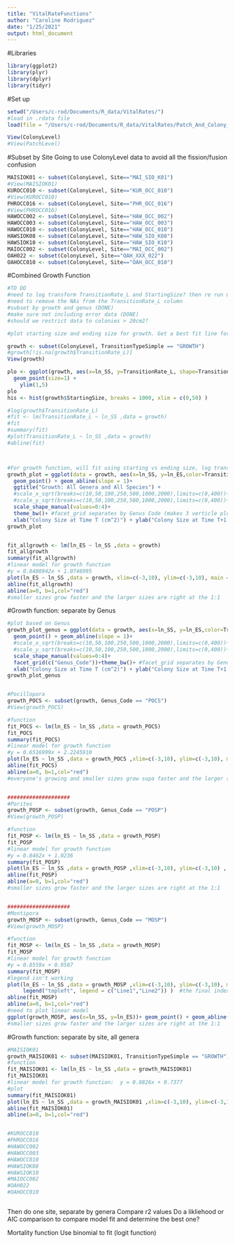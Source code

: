 ```yaml
---
title: "VitalRateFunctions"
author: "Caroline Rodriguez"
date: "1/25/2021"
output: html_document
---
```


#Libraries
```r
library(ggplot2)
library(plyr)
library(dplyr)
library(tidyr)
```

#Set up
```r
setwd("/Users/c-rod/Documents/R_data/VitalRates/")
#load in .rdata file
load(file = "/Users/c-rod/Documents/R_data/VitalRates/Patch_And_Colony_Data_20201103.rdata")

View(ColonyLevel)
#View(PatchLevel)

```

#Subset by Site
Going to use ColonyLevel data to avoid all the fission/fusion confusion
```r
MAISIOK01 <- subset(ColonyLevel, Site=="MAI_SIO_K01")
#View(MAISIOK01)
KUROCC010 <- subset(ColonyLevel, Site=="KUR_OCC_010")
#View(KUROCC010)
PHROCC016 <- subset(ColonyLevel, Site=="PHR_OCC_016")
#View(PHROCC016)
HAWOCC002 <- subset(ColonyLevel, Site=="HAW_OCC_002")
HAWOCC003 <- subset(ColonyLevel, Site=="HAW_OCC_003")
HAWOCC010 <- subset(ColonyLevel, Site=="HAW_OCC_010")
HAWSIOK08 <- subset(ColonyLevel, Site=="HAW_SIO_K08")
HAWSIOK10 <- subset(ColonyLevel, Site=="HAW_SIO_K10")
MAIOCC002 <- subset(ColonyLevel, Site=="MAI_OCC_002")
OAH022 <- subset(ColonyLevel, Site=="OAH_XXX_022")
OAHOCC010 <- subset(ColonyLevel, Site=="OAH_OCC_010")

```

#Combined Growth Function
```r
#TO DO
#need to log transform TransitionRate_L and StartingSize? then re run my fit model ^
#need to remove the NAs from the TransitionRate_L column
#subset by growth and genus (DONE)
#make sure not including error data (DONE)
#should we restrict data to colonies > 20cm2?

#plot starting size and ending size for growth. Get a best fit line for that data

growth <- subset(ColonyLevel, TransitionTypeSimple == "GROWTH")
#growth[!is.na(growth$TransitionRate_L)]
View(growth)

plo <- ggplot(growth, aes(x=ln_SS, y=TransitionRate_L, shape=TransitionTypeSimple)) + 
  geom_point(size=1) +
    ylim(1,5)
plo
his <- hist(growth$StartingSize, breaks = 1000, xlim = c(0,50) )

#log(growth$TransitionRate_L)
#fit <- lm(TransitionRate_L ~ ln_SS ,data = growth)
#fit
#summary(fit)
#plot(TransitionRate_L ~ ln_SS ,data = growth)
#abline(fit)



#For growth function, will fit using starting vs ending size, log transformed because to exaggerate small differences (b/c I have so many little pieces and lots of instances of little growth)
growth_plot = ggplot(data = growth, aes(x=ln_SS, y=ln_ES,color=TransitionTypeSimple,shape=TransitionTypeSimple)) + 
  geom_point() + geom_abline(slope = 1)+
  ggtitle("Growth: All Genera and All Species") +
  #scale_x_sqrt(breaks=c(10,50,100,250,500,1000,2000),limits=c(0,400))+ #log transform x axis
  #scale_y_sqrt(breaks=c(10,50,100,250,500,1000,2000),limits=c(0,400))+
  scale_shape_manual(values=0:4)+
  theme_bw()+ #facet_grid separates by Genus Code (makes 3 verticle plots) and Site (makes horizontal plots)
  xlab("Colony Size at Time T (cm^2)") + ylab("Colony Size at Time T+1 (cm^2)")
growth_plot


fit_allgrowth <- lm(ln_ES ~ ln_SS ,data = growth)
fit_allgrowth
summary(fit_allgrowth)
#linear model for growth function
#y = 0.8480942x + 1.0746995
plot(ln_ES ~ ln_SS ,data = growth, xlim=c(-3,10), ylim=c(-3,10), main = "Growth: All Genera and All Species", xlab = "Log Starting Size", ylab = "Log Ending Size", legend(x=9, y=4) )
abline(fit_allgrowth)
abline(a=0, b=1,col="red")
#smaller sizes grow faster and the larger sizes are right at the 1:1


```

#Growth function: separate by Genus
```r
#plot based on Genus
growth_plot_genus = ggplot(data = growth, aes(x=ln_SS, y=ln_ES,color=TransitionTypeSimple,shape=TransitionTypeSimple)) + 
  geom_point() + geom_abline(slope = 1)+
  #scale_x_sqrt(breaks=c(10,50,100,250,500,1000,2000),limits=c(0,400))+ #log transform x axis
  #scale_y_sqrt(breaks=c(10,50,100,250,500,1000,2000),limits=c(0,400))+
  scale_shape_manual(values=0:4)+
  facet_grid(c("Genus_Code"))+theme_bw()+ #facet_grid separates by Genus Code (makes 3 verticle plots) and Site (makes horizontal plots)
  xlab("Colony Size at Time T (cm^2)") + ylab("Colony Size at Time T+1 (cm^2)")
growth_plot_genus


#Pocillopora
growth_POCS <- subset(growth, Genus_Code == "POCS")
#View(growth_POCS)

#function
fit_POCS <- lm(ln_ES ~ ln_SS ,data = growth_POCS)
fit_POCS
summary(fit_POCS)
#linear model for growth function
#y = 0.6516999x + 2.2245910
plot(ln_ES ~ ln_SS ,data = growth_POCS ,xlim=c(-3,10), ylim=c(-3,10), main="All Pocillopora growth at all sites" )  #the final index of the ln_ES aka the largest size
abline(fit_POCS)
abline(a=0, b=1,col="red")
#everyone's growing and smaller sizes grow supa faster and the larger sizes are right at the 1:1


####################
#Porites
growth_POSP <- subset(growth, Genus_Code == "POSP")
#View(growth_POSP)

#function
fit_POSP <- lm(ln_ES ~ ln_SS ,data = growth_POSP)
fit_POSP
#linear model for growth function
#y = 0.8462x + 1.0236
summary(fit_POSP)
plot(ln_ES ~ ln_SS ,data = growth_POSP ,xlim=c(-3,10), ylim=c(-3,10) , main="All Porites growth at all sites")  #the final index of the ln_ES aka the largest size
abline(fit_POSP)
abline(a=0, b=1,col="red")
#smaller sizes grow faster and the larger sizes are right at the 1:1


####################
#Montipora
growth_MOSP <- subset(growth, Genus_Code == "MOSP")
#View(growth_MOSP)

#function
fit_MOSP <- lm(ln_ES ~ ln_SS ,data = growth_MOSP)
fit_MOSP
#linear model for growth function
#y = 0.8559x + 0.9507
summary(fit_MOSP)
#legend isn't working
plot(ln_ES ~ ln_SS ,data = growth_MOSP ,xlim=c(-3,10), ylim=c(-3,10), main="All Montipora growth at all sites",
     legend("topleft", legend = c("Line1","Line2")) )  #the final index of the ln_ES aka the largest size
abline(fit_MOSP)
abline(a=0, b=1,col="red")
#need to plot linear model
ggplot(growth_MOSP, aes(x=ln_SS, y=ln_ES))+ geom_point() + geom_abline()
#smaller sizes grow faster and the larger sizes are right at the 1:1

```

#Growth function: separate by site, all genera
```r
#MAISIOK01
growth_MAISIOK01 <- subset(MAISIOK01, TransitionTypeSimple == "GROWTH")
#function
fit_MAISIOK01 <- lm(ln_ES ~ ln_SS ,data = growth_MAISIOK01)
fit_MAISIOK01
#linear model for growth function:  y = 0.8826x + 0.7377
#plot
summary(fit_MAISIOK01)
plot(ln_ES ~ ln_SS ,data = growth_MAISIOK01 ,xlim=c(-3,10), ylim=c(-3,10))  #the final index of the ln_ES aka the largest size
abline(fit_MAISIOK01)
abline(a=0, b=1,col="red")


#KUROCC010
#PHROCC016
#HAWOCC002 
#HAWOCC003
#HAWOCC010
#HAWSIOK08
#HAWSIOK10
#MAIOCC002
#OAH022
#OAHOCC010



```



Then do one site, separate by genera
Compare r2 values
Do a likliehood or AIC comparison to compare model fit and determine the best one?



Mortality function
Use binomial to fit (logit function)




